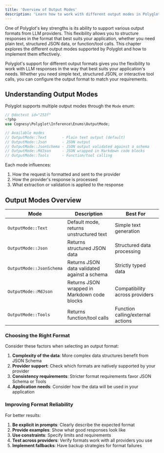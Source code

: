 ```yaml
---
title: 'Overview of Output Modes'
description: 'Learn how to work with different output modes in Polyglot.'
---
```


One of Polyglot's key strengths is its ability to support various output formats from LLM providers. This flexibility allows you to structure responses in the format that best suits your application, whether you need plain text, structured JSON data, or function/tool calls. This chapter explores the different output modes supported by Polyglot and how to implement them effectively.

Polyglot's support for different output formats gives you the flexibility to work with LLM responses in the way that best suits your application's needs. Whether you need simple text, structured JSON, or interactive tool calls, you can configure the output format to match your requirements.

## Understanding Output Modes

Polyglot supports multiple output modes through the `Mode` enum:

```php
// @doctest id="253f"
<?php
use Cognesy\Polyglot\Inference\Enums\OutputMode;

// Available modes
// OutputMode::Text       - Plain text output (default)
// OutputMode::Json       - JSON output
// OutputMode::JsonSchema - JSON output validated against a schema
// OutputMode::MdJson     - JSON wrapped in Markdown code blocks
// OutputMode::Tools      - Function/tool calling
```

Each mode influences:
1. How the request is formatted and sent to the provider
2. How the provider's response is processed
3. What extraction or validation is applied to the response


## Output Modes Overview

| Mode            | Description                                                                 | Best For                                      |
|-----------------|-----------------------------------------------------------------------------|-----------------------------------------------|
| `OutputMode::Text`     | Default mode, returns unstructured text                                     | Simple text generation                        |
| `OutputMode::Json`     | Returns structured JSON data                                                | Structured data processing                    |
| `OutputMode::JsonSchema` | Returns JSON data validated against a schema                               | Strictly typed data                           |
| `OutputMode::MdJson`   | Returns JSON wrapped in Markdown code blocks                                | Compatibility across providers                |
| `OutputMode::Tools`    | Returns function/tool calls                                                 | Function calling/external actions             |


### Choosing the Right Format

Consider these factors when selecting an output format:

1. **Complexity of the data**: More complex data structures benefit from JSON Schema
2. **Provider support**: Check which formats are natively supported by your provider
3. **Consistency requirements**: Stricter format requirements favor JSON Schema or Tools
4. **Application needs**: Consider how the data will be used in your application


### Improving Format Reliability

For better results:

1. **Be explicit in prompts**: Clearly describe the expected format
2. **Provide examples**: Show what good responses look like
3. **Use constraints**: Specify limits and requirements
4. **Test across providers**: Verify formats work with all providers you use
5. **Implement fallbacks**: Have backup strategies for format failures

